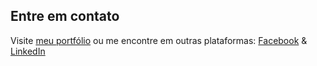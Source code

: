 ## Entre em contato

Visite [meu portfólio](https://italoportfolio.netlify.app) ou me encontre em outras plataformas: [Facebook](https://www.facebook.com/people/Ítalo-Gabriel/100034835910783/) & [LinkedIn](linkedin.com/in/ítalo-gabriel-9488a8241/)
